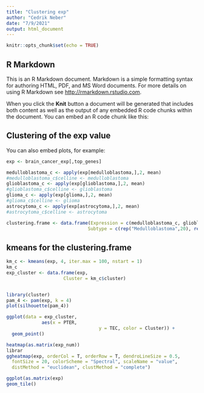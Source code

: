 ```yaml
---
title: "Clustering exp"
author: "Cedrik Neber"
date: "7/9/2021"
output: html_document
---
```


```r
knitr::opts_chunk$set(echo = TRUE)
```

## R Markdown

This is an R Markdown document. Markdown is a simple formatting syntax for authoring HTML, PDF, and MS Word documents. For more details on using R Markdown see <http://rmarkdown.rstudio.com>.

When you click the **Knit** button a document will be generated that includes both content as well as the output of any embedded R code chunks within the document. You can embed an R code chunk like this:


## Clustering of the exp value 

You can also embed plots, for example:

```r
exp <- brain_cancer_exp[,top_genes]

medulloblastoma_c <- apply(exp[medulloblastoma,],2, mean)
#medulloblastoma_c$celline <- medulloblastoma
glioblastoma_c <- apply(exp[glioblastoma,],2, mean)
#glioblastoma_c$celline <- glioblastoma
glioma_c <- apply(exp[glioma,],2, mean)
#glioma_c$celline <- glioma
astrocytoma_c <- apply(exp[astrocytoma,],2, mean)
#astrocytoma_c$celline <- astrocytoma

clustering.frame <- data.frame(Expression = c(medulloblastoma_c, glioblastoma_c, glioma_c, astrocytoma_c), 
                              Subtype = c(rep("Medulloblastoma",20), rep("Glioblastoma", 20), rep("Glioma", 20), rep("Astrocytoma", 20)))


```

## kmeans for the clustering.frame 

```r
km_c <- kmeans(exp, 4, iter.max = 100, nstart = 1)
km_c
exp_cluster <- data.frame(exp, 
                     Cluster = km_c$cluster)


library(cluster)
pam_4 <- pam(exp, k = 4)
plot(silhouette(pam_4))

ggplot(data = exp_cluster, 
             aes(x = PTER, 
                                  y = TEC, color = Cluster)) +
  geom_point()

heatmap(as.matrix(exp_num))
librar
ggheatmap(exp, orderCol = T, orderRow = T, dendroLineSize = 0.5,
  fontSize = 20, colorScheme = "Spectral", scaleName = "value",
  distMethod = "euclidean", clustMethod = "complete")

ggplot(as.matrix(exp)
geom_tile()
```






